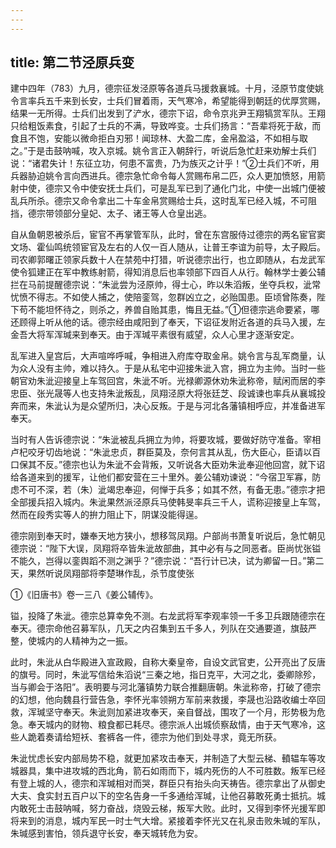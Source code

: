 ```yaml
---
---
---
```

title: 第二节泾原兵变
---



建中四年（783）九月，德宗征发泾原等各道兵马援救襄城。十月，泾原节度使姚令言率兵五千来到长安，士兵们冒着雨，天气寒冷，希望能得到朝廷的优厚赏赐，结果一无所得。士兵们出发到了浐水，德宗下诏，命令京兆尹王翔犒赏军队。王翔只给粗饭素食，引起了士兵的不满，导致哗变。士兵们扬言：“吾辈将死于敌，而食且不饱，安能以微命拒白刃邪！闻琼林、大盈二库，金帛盈溢，不如相与取之。”于是击鼓呐喊，攻入京城。姚令言正入朝辞行，听说后急忙赶来劝解士兵们说：“诸君失计！东征立功，何患不富贵，乃为族灭之计乎！”②士兵们不听，用兵器胁迫姚令言向西进兵。德宗急忙命令每人赏赐布帛二匹，众人更加愤怒，用箭射中使，德宗又令中使安抚士兵们，可是乱军已到了通化门北，中使一出城门便被乱兵所杀。德宗又命令拿出二十车金帛赏赐给士兵，这时乱军已经入城，不可阻挡，德宗带领部分皇妃、太子、诸王等人仓皇出逃。

自从鱼朝恩被杀后，宦官不再掌管军队，此时，曾在东宫服侍过德宗的两名宦官窦文场、霍仙鸣统领宦官及左右的人仅一百人随从，让普王李谊为前导，太子殿后。司农卿郭曙正领家兵数十人在禁苑中打猎，听说德宗出行，也立即随从，右龙武军使令狐建正在军中教练射箭，得知消息后也率领部下四百人从行。翰林学士姜公辅拦在马前提醒德宗说：“朱泚尝为泾原帅，得士心，昨以朱滔叛，坐夺兵权，泚常忧愤不得志。不如使人捕之，使陪銮驾，忽群凶立之，必贻国患。臣顷曾陈奏，陛下苟不能坦怀待之，则杀之，养兽自贻其患，悔且无益。”①但德宗逃命要紧，哪还顾得上听从他的话。德宗经由咸阳到了奉天，下诏征发附近各道的兵马入援，左金吾大将军浑瑊来到奉天。由于浑瑊平素很有威望，众人心里才逐渐安定。

乱军进入皇宫后，大声喧哗呼喊，争相进入府库夺取金帛。姚令言与乱军商量，认为众人没有主帅，难以持久。于是从私宅中迎接朱泚入宫，拥立为主帅。当时一些朝官劝朱泚迎接皇上车驾回宫，朱泚不听。光禄卿源休劝朱泚称帝，赋闲而居的李忠臣、张光晟等人也支持朱泚叛乱，凤翔泾原大将张廷芝、段诚谏也率兵从襄城投奔而来，朱泚认为是众望所归，决心反叛。于是与河北各藩镇相呼应，并准备进军奉天。

当时有人告诉德宗说：“朱泚被乱兵拥立为帅，将要攻城，要做好防守准备。宰相卢杞咬牙切齿地说：“朱泚忠贞，群臣莫及，奈何言其从乱，伤大臣心，臣请以百口保其不反。”德宗也认为朱泚不会背叛，又听说各大臣劝朱泚奉迎他回宫，就下诏给各道来到的援军，让他们都安营在三十里外。姜公辅劝谏说：“今宿卫军寡，防虑不可不深，若（朱）泚竭忠奉迎，何惮于兵多；如其不然，有备无患。”德宗才把全部援兵招入城内。朱泚果然派泾原兵马使韩旻率兵三千人，谎称迎接皇上车驾，然而在段秀实等人的拚力阻止下，阴谋没能得逞。

德宗刚到奉天时，嫌奉天地方狭小，想移驾凤翔。户部尚书萧复听说后，急忙朝见德宗说：“陛下大误，凤翔将卒皆朱泚故部曲，其中必有与之同恶者。臣尚忧张镒不能久，岂得以銮舆蹈不测之渊乎？”德宗说：“吾行计已决，试为卿留一日。”第二天，果然听说凤翔部将李楚琳作乱，杀节度使张

①《旧唐书》卷一三八《姜公辅传》。

镒，投降了朱泚。德宗总算幸免不测。右龙武将军李观率领一千多卫兵跟随德宗在奉天。德宗命他召募军队，几天之内召集到五千多人，列队在交通要道，旗鼓严整，使城内的人精神为之一振。

此时，朱泚从白华殿进入宣政殿，自称大秦皇帝，自设文武官吏，公开亮出了反唐的旗号。同时，朱泚写信给朱滔说“三秦之地，指日克平，大河之北，委卿除殄，当与卿会于洛阳”。表明要与河北藩镇势力联合推翻唐朝。朱泚称帝，打破了德宗的幻想，他向魏县行营告急，李怀光率领朔方军前来救援，李晟也沿路收编士卒回救，浑瑊坚守奉天。朱泚则加紧进攻奉天，亲自督战，围攻了一个月，形势极为危急。奉天城内的财物、粮食都已耗尽。德宗派人出城侦察敌情，由于天气寒冷，这些人跪着奏请给短袄、套裤各一件，德宗为他们到处寻求，竟无所获。

朱泚忧虑长安内部局势不稳，就更加紧攻击奉天，并制造了大型云梯、轒辒车等攻城器具，集中进攻城的西北角，箭石如雨而下，城内死伤的人不可胜数。叛军已经有登上城的人，德宗和浑瑊相对而哭，群臣只有抬头向天祷告。德宗拿出了从御史大夫、食实封五百户以下的空名告身一千多通给浑瑊，让他召募敢死勇士抵抗。城内敢死士击鼓呐喊，努力奋战，烧毁云梯，叛军大败。此时，又得到李怀光援军即将来到的消息，城内军民一时士气大增。紧接着李怀光又在礼泉击败朱瑊的军队，朱瑊感到害怕，领兵退守长安，奉天城转危为安。